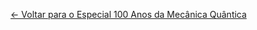 [← Voltar para o Especial 100 Anos da Mecânica Quântica](/posts/especiais/100-anos-mecanica-quantica/)